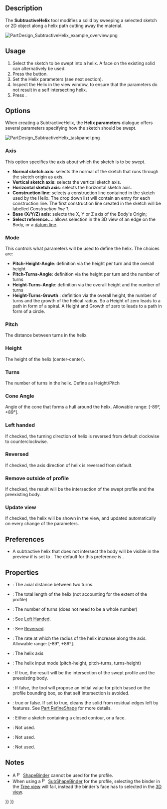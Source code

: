 <languages/>
<translate>

<!--T:1-->
{{Docnav
|[[PartDesign_SubtractivePipe|Subtractive pipe]]
|[[PartDesign_SubtractiveBox|Subtractive box]]
|[[PartDesign_Workbench|PartDesign]]
|IconL=PartDesign_SubtractivePipe.svg
|IconR=PartDesign_SubtractiveBox.svg
|IconC=Workbench_PartDesign.svg
}}

<!--T:2-->
{{GuiCommand
|Name=PartDesign SubtractiveHelix
|MenuLocation=Part Design → Create a subtractive feature → Subtractive helix
|Workbenches=[[PartDesign_Workbench|PartDesign]]
|Version=0.19
|SeeAlso=[[PartDesign_AdditiveHelix|PartDesign AdditiveHelix]]
}}

== Description == <!--T:3-->

<!--T:4-->
The '''SubtractiveHelix''' tool modifies a solid by sweeping a selected sketch or 2D object along a helix path cutting away the material.

</translate>
[[File:PartDesign_SubtractiveHelix_example_overview.png|none]]
<translate>

<!--T:5-->
{{Caption|The profile (B), is swept around axis (A) in order to produce the helical groove (C) in the pre-existing work piece.}}

== Usage == <!--T:6-->

<!--T:7-->
# Select the sketch to be swept into a helix. A face on the existing solid can alternatively be used.
# Press the {{Button|[[Image:PartDesign_SubtractiveHelix.svg|24px]] [[PartDesign_SubtractiveHelix|PartDesign SubtractiveHelix]]}} button.
# Set the Helix parameters (see next section).
# Inspect the Helix in the view window, to ensure that the parameters do not result in a self intersecting helix.
# Press {{Button|OK}}.

== Options == <!--T:8-->

<!--T:9-->
When creating a SubtractiveHelix, the '''Helix parameters''' dialogue offers several parameters specifying how the sketch should be swept.

</translate>
[[File:PartDesign_SubtractiveHelix_taskpanel.png|frame|left]]
<translate>

=== Axis === <!--T:10-->

<!--T:11-->
This option specifies the axis about which the sketch is to be swept.
* '''Normal sketch axis''': selects the normal of the sketch that runs through the sketch origin  as axis. {{Version|0.20}}
* '''Vertical sketch axis''': selects the vertical sketch axis.
* '''Horizontal sketch axis''': selects the horizontal sketch axis.
* '''Construction line''': selects a construction line contained in the sketch used by the Helix. The drop down list will contain an entry for each construction line. The first construction line created in the sketch will be labelled ''Construction line 1''.
* '''Base (X/Y/Z) axis''': selects the X, Y or Z axis of the Body's Origin;
* '''Select reference...''': allows selection in the 3D view of an edge on the Body, or a [[PartDesign_Line|datum line]].

=== Mode === <!--T:12-->

<!--T:13-->
This controls what parameters will be used to define the helix. The choices are:
* '''Pitch-Height-Angle''': definition via the height per turn and the overall height
* '''Pitch-Turns-Angle''': definition via the height per turn and the number of turns
* '''Height-Turns-Angle''': definition via the overall height and the number of turns
* '''Height-Turns-Growth''' {{Version|0.20}}: definition via the overall height, the number of turns and the growth of the helical radius. So a Height of zero leads to a path in form of a spiral. A Height and Growth of zero to leads to a path in form of a circle.

=== Pitch === <!--T:14-->

<!--T:15-->
The distance between turns in the helix.

=== Height === <!--T:16-->

<!--T:17-->
The height of the helix (center-center).

=== Turns === <!--T:18-->

<!--T:19-->
The number of turns in the helix. Define as Height/Pitch

=== Cone Angle === <!--T:20-->

<!--T:21-->
Angle of the cone that forms a hull around the helix. Allowable range: [-89°, +89°].

=== Left handed === <!--T:22-->

<!--T:23-->
If checked, the turning direction of helix is reversed from default clockwise to counterclockwise.

=== Reversed === <!--T:24-->

<!--T:25-->
If checked, the axis direction of helix is reversed from default.

=== Remove outside of profile === <!--T:26-->

<!--T:27-->
If checked, the result will be the intersection of the swept profile and the preexisting body.

=== Update view === <!--T:28-->

<!--T:29-->
If checked, the helix will be shown in the view, and updated automatically on every change of the parameters. 

== Preferences == <!--T:34-->

<!--T:35-->
* A subtractive helix that does not intersect the body will be visible in the preview if {{MenuCommand|Tools → Edit parameters... → BaseApp → Preferences → Mod → PartDesign → SubtractiveHelixPreview}} is set to {{TRUE}}. The default for this preference is {{TRUE}}. {{Version|0.20}}

== Properties == <!--T:30-->

<!--T:32-->
* {{PropertyData|Pitch}}: The axial distance between two turns.
* {{PropertyData|Height}}: The total length of the helix (not accounting for the extent of the profile)
* {{PropertyData|Turns}}: The number of turns (does not need to be a whole number)
* {{PropertyData|Left Handed}}:  See [[#Left_handed|Left Handed]].
* {{PropertyData|Reversed}}: See [[#Reversed|Reversed]].
* {{PropertyData|Angle}}: The rate at which the radius of the helix increase along the axis. Allowable range: [-89°, +89°]. 
* {{PropertyData|Reference axis}}: The helix axis
* {{PropertyData|Mode}}: The helix input mode (pitch-height, pitch-turns, turns-height)
* {{PropertyData|Outside}}: If true, the result will be the intersection of the swept profile and the preexisting body. 
* {{PropertyData|Has Been Edited}}: If false, the tool will propose an initial value for pitch based on the profile bounding box, so that self intersection is avoided.
* {{PropertyData|Refine}}: true or false. If set to true, cleans the solid from residual edges left by features. See [[Part_RefineShape|Part RefineShape]] for more details.
* {{PropertyData|Profile}}: Either a sketch containing a closed contour, or a face.
* {{PropertyData|Midplane}}: Not used.
* {{PropertyData|Up to face}}: Not used.
* {{PropertyData|Allow multiple face}}: Not used.

== Notes == <!--T:36-->

<!--T:37-->
* A [[File:PartDesign_ShapeBinder.svg|16px]] [[PartDesign_ShapeBinder|ShapeBinder]] cannot be used for the profile.
* When using a [[File:PartDesign_SubShapeBinder.svg|16px]] [[PartDesign_SubShapeBinder|SubShapeBinder]] for the profile, selecting the binder in the [[Tree_view|Tree view]] will fail, instead the binder's face has to selected in the [[3D_view|3D view]].


<!--T:33-->
{{Docnav
|[[PartDesign_SubtractivePipe|Subtractive pipe]]
|[[PartDesign_SubtractiveBox|Subtractive box]]
|[[PartDesign_Workbench|PartDesign]]
|IconL=PartDesign_SubtractivePipe.svg
|IconR=PartDesign_SubtractiveBox.svg
|IconC=Workbench_PartDesign.svg
}}

</translate>
{{PartDesign Tools navi{{#translation:}}}}
{{Userdocnavi{{#translation:}}}}